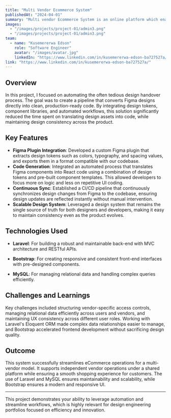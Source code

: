 ---
title: "Multi Vendor Ecommerce System"
publishedAt: "2024-04-01"
summary: "Multi vendor Ecommerce System is an online platform which enables vendors to upload their products so that buyers can buy them and make online transactions using paypal"
images:
  - "/images/projects/project-01/admin3.png"
  - "/images/projects/project-01/admin3.png"
team:
  - name: "Kusemererwa Edson"
    role: "Software Engineer"
    avatar: "/images/avatar.jpg"
    linkedIn: "https://www.linkedin.com/in/kusemererwa-edson-ba727527a/"
link: "https://www.linkedin.com/in/kusemererwa-edson-ba727527a/"
---

## Overview

In this project, I focused on automating the often tedious design handover process. The goal was to create a pipeline that converts Figma designs directly into clean, production-ready code. By integrating design tokens, component libraries, and automated workflows, this solution significantly reduced the time spent on translating design assets into code, while maintaining design consistency across the product.

## Key Features

- **Figma Plugin Integration**: Developed a custom Figma plugin that extracts design tokens such as colors, typography, and spacing values, and exports them in a format compatible with our codebase.
- **Code Generation**: Integrated an automated process that translates Figma components into React code using a combination of design tokens and pre-built component templates. This allowed developers to focus more on logic and less on repetitive UI coding.
- **Continuous Sync**: Established a CI/CD pipeline that continuously synchronizes design changes from Figma to the codebase, ensuring design updates are reflected instantly without manual intervention.
- **Scalable Design System**: Leveraged a design system that remains the single source of truth for both designers and developers, making it easy to maintain consistency even as the product evolves.

## Technologies Used

- **Laravel**: For building a robust and maintainable back-end with MVC architecture and RESTful APIs.

- **Bootstrap**: For creating responsive and consistent front-end interfaces with pre-designed components.

- **MySQL**: For managing relational data and handling complex queries efficiently.

## Challenges and Learnings

Key challenges included structuring vendor-specific access controls, managing relational data efficiently across users and vendors, and maintaining UX consistency across different user roles. Working with Laravel's Eloquent ORM made complex data relationships easier to manage, and Bootstrap accelerated frontend development without sacrificing design quality.

## Outcome

This system successfully streamlines eCommerce operations for a multi-vendor model. It supports independent vendor operations under a shared platform while ensuring a smooth shopping experience for customers. The use of Laravel and MySQL ensures maintainability and scalability, while Bootstrap ensures a modern and responsive UI.

---

This project demonstrates your ability to leverage automation and streamline workflows, which is highly relevant for design engineering portfolios focused on efficiency and innovation.